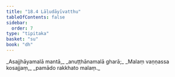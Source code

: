 ```yaml
---
title: "18.4 Lāḷudāyīvatthu"
tableOfContents: false
sidebar:
  order: 7
type: "tipitaka"
basket: "su"
book: "dh"
---
```



<DynamicBreadcrumb />

<Division number="241" book="dh" bookNo="18" page="48">

<Paragraph number="261" type="verses" book="dh">
_Asajjhāyamalā mantā,_  
_anuṭṭhānamalā gharā;_  
_Malaṃ vaṇṇassa kosajjaṃ,_  
_pamādo rakkhato malaṃ._
</Paragraph>
</Division>
